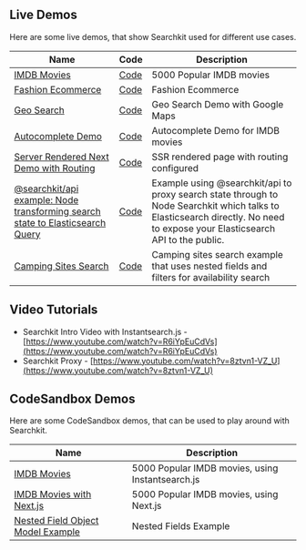 ## Live Demos

Here are some live demos, that show Searchkit used for different use cases.

| Name | Code | Description |
| --- | --- | --- |
| [IMDB Movies](/demo) | [Code](https://github.com/searchkit/searchkit/tree/main/apps/web/pages/demo.tsx) | 5000 Popular IMDB movies  |
| [Fashion Ecommerce](/demo-ecommerce) | [Code](https://github.com/searchkit/searchkit/tree/main/apps/web/pages/demo-ecommerce.tsx) | Fashion Ecommerce |
| [Geo Search](/geo-search-demo) | [Code](https://github.com/searchkit/searchkit/tree/main/apps/web/pages/geo-search-demo.jsx) | Geo Search Demo with Google Maps |
| [Autocomplete Demo](/autocomplete) | [Code](https://github.com/searchkit/searchkit/tree/main/apps/web/pages/autocomplete.jsx) | Autocomplete Demo for IMDB movies |
| [Server Rendered Next Demo with Routing](/ssr-demo) | [Code](https://github.com/searchkit/searchkit/tree/main/apps/web/pages/ssr-demo.jsx) | SSR rendered page with routing configured |
| [@searchkit/api example: Node transforming search state to Elasticsearch Query](/node-proxy-demo) | [Code](https://github.com/searchkit/searchkit/tree/main/apps/web/pages/node-proxy-demo.jsx) |Example using @searchkit/api to proxy search state through to Node Searchkit which talks to Elasticsearch directly. No need to expose your Elasticsearch API to the public. |
| [Camping Sites Search](/camping-sites-demo) | [Code](https://github.com/searchkit/searchkit/tree/main/apps/web/pages/camping-sites-demo.jsx) | Camping sites search example that uses nested fields and filters for availability search | 

## Video Tutorials

* Searchkit Intro Video with Instantsearch.js - [https://www.youtube.com/watch?v=R6iYpEuCdVs](https://www.youtube.com/watch?v=R6iYpEuCdVs)
* Searchkit Proxy - [https://www.youtube.com/watch?v=8ztvn1-VZ_U](https://www.youtube.com/watch?v=8ztvn1-VZ_U)

## CodeSandbox Demos

Here are some CodeSandbox demos, that can be used to play around with Searchkit.

| Name  | Description |
| --- | --- |
| [IMDB Movies](https://codesandbox.io/s/beta-instantsearch-js-searchkit-b2oo1u)  | 5000 Popular IMDB movies, using Instantsearch.js |
| [IMDB Movies with Next.js](https://codesandbox.io/s/beta-react-instantsearch-next-js-searchkit-dxz0v3?file=/pages/index.tsx) | 5000 Popular IMDB movies, using Next.js |
| [Nested Field Object Model Example](https://codesandbox.io/p/sandbox/beta-example-nested-field-support-for-facet-and-filters-forked-e70mfp?file=%2Fpages%2Fapi%2Fsearch.ts) | Nested Fields Example |